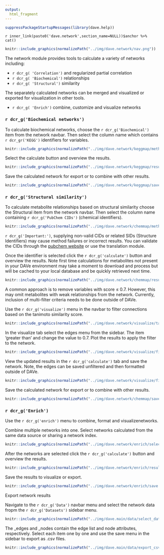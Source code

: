 ```yaml
---
output: 
  html_fragment
---
```




```r
suppressPackageStartupMessages(library(dave.help))

```

`r inner_link(paste0('dave.network',section_name=NULL))$anchor %>% cat()`

<div class='bordered'>
```r
knitr::include_graphics(normalizePath("../img/dave.network/nav.png"))
```
</div>


The network module provides tools to calculate a variety of networks including:

* `r dcr_g( 'Correlation')` and regularized partial correlation
* `r dcr_g( 'Biochemical')` relationships 
* `r dcr_g( 'Structural')` similarity

The separately calculated networks can be merged and visualized or exported for visualization in other tools.

* `r dcr_g( 'Enrich')` combine, customize and visualize networks


### `r dcr_g('Biochemical networks')`

To calculate biochemical networks, choose the `r dcr_g('Biochemical')` item from the network navbar. Then select the column name which contains `r dcr_gr('KEGG')`  identifiers for variables.
<div class='bordered'>
```r
knitr::include_graphics(normalizePath("../img/dave.network/keggmap/methods.png"))
```
</div>


Select the calculate button and overview the results.
<div class='bordered'>
```r
knitr::include_graphics(normalizePath("../img/dave.network/keggmap/results.png"))
```
</div>


Save the calculated network for export or to combine with other results.
<div class='bordered'>
```r
knitr::include_graphics(normalizePath("../img/dave.network/keggmap/save.png"))
```
</div>

### `r dcr_g('Structural similarity')`

To calculate metabolite relationships based on structural similarity choose the Structural item from the network navbar. Then select the column name containing `r dcr_g('PubChem CIDs')` (chemical identifiers).
<div class='bordered'>
```r
knitr::include_graphics(normalizePath("../img/dave.network/chemmap/methods.png"))
```
</div>
 
`r dcr_g('Important:')`, supplying non-valid CIDs or related SIDs (Structure Identifiers) may cause method failures or incorrect results. You can validate the CIDs through the [pubchem website](https://pubchem.ncbi.nlm.nih.gov/) or use the translation module.

Once the identifier is selected click the `r dcr_g('calculate')` button and overview the results. Note first time calculations for metabolites not present in your DAVe environment may take a moment to download and process but will be cached to your local database and be quickly retrieved next time.
<div class='bordered'>
```r
knitr::include_graphics(normalizePath("../img/dave.network/chemmap/results.png"))
```
</div>

A common approach is to remove variables with score ≤ 0.7. However, this may omit metabolites with weak relationships from the network. Currently, inclusion of multi-filter criteria needs to be done outside of DAVe. 

Use the `r dcr_g('visualize')` menu in the navbar to filter connections based on the tanimoto similarity score.
<div class='bordered'>
```r
knitr::include_graphics(normalizePath("../img/dave.network/visualize/tab_bar.png"))
```
</div>


In the visualize tab select the edges menu from the sidebar. The item ‘greater than’ and change the value to 0.7. Plot the results to apply the filter to the network. 
<div class='bordered'>
```r
knitr::include_graphics(normalizePath("../img/dave.network/visualize/filter_cid.png"))
```
</div>


View the updated results in the `r dcr_g('calculate')` tab and save the network. Note, the edges can be saved unfiltered and then formatted outside of DAVe.
<div class='bordered'>
```r
knitr::include_graphics(normalizePath("../img/dave.network/visualize/filter_cid_results.png"))
```
</div>


Save the calculated network for export or to combine with other results.
<div class='bordered'>
```r
knitr::include_graphics(normalizePath("../img/dave.network/chemmap/save.png"))
```
</div>


### `r dcr_g('Enrich')`

Use the `r dcr_g('enrich')` menu to combine, format and visualizenetworks.

Combine multiple networks into one. Select networks calculated from the same data source or sharing a network index.

<div class='bordered'>
```r
knitr::include_graphics(normalizePath("../img/dave.network/enrich/select_methods.png"))
```
</div>

After the networks are selected click the `r dcr_g('calculate')` button and overview the results.
<div class='bordered'>
```r
knitr::include_graphics(normalizePath("../img/dave.network/enrich/results.png"))
```
</div>

Save the results to visualize or export.
<div class='bordered'>
```r
knitr::include_graphics(normalizePath("../img/dave.network/enrich/save.png"))
```
</div>


Export network results

Navigate to the `r dcr_g('Data')` navbar menu and select the network data fropm the  `r dcr_g('Datasets')` sidebar menu. 

<div class='bordered'>
```r
knitr::include_graphics(normalizePath("../img/dave.main/data/select_data.png"))
```
</div>


The <network_name>_edges and <network_name>_nodes contain the edge list and node attributes, respectively. Select each item one by one and use the save menu in the sidebar to export as .csv files.

<div class='bordered'>
```r
knitr::include_graphics(normalizePath("../img/dave.main/data/export_csv.png"))
```
</div>



